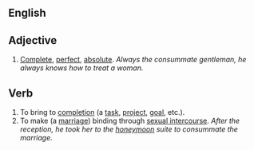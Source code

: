 ==English==

==Adjective==
# [[Complete]], [[perfect]], [[absolute]].  ''Always the consummate gentleman, he always knows how to treat a woman.''

==Verb==
# To bring to [[completion]] (a [[task]], [[project]], [[goal]], etc.).
# To make (a [[marriage]]) binding through [[sexual intercourse]].  ''After the reception, he took her to the [[honeymoon]] suite to consummate the marriage.''